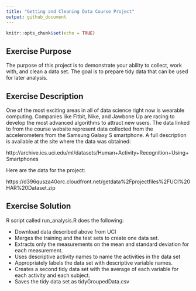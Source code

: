 ```yaml
---
title: "Getting and Cleaning Data Course Project"
output: github_document
---
```


```r
knitr::opts_chunk$set(echo = TRUE)
```

## Exercise Purpose

The purpose of this project is to demonstrate your ability to collect, work with, and clean a data set. The goal is to prepare tidy data that can be used for later analysis. 

## Exercise Description

One of the most exciting areas in all of data science right now is wearable computing. Companies like Fitbit, Nike, and Jawbone Up are racing to develop the most advanced algorithms to attract new users. The data linked to from the course website represent data collected from the accelerometers from the Samsung Galaxy S smartphone. A full description is available at the site where the data was obtained:

http://archive.ics.uci.edu/ml/datasets/Human+Activity+Recognition+Using+Smartphones

Here are the data for the project:

https://d396qusza40orc.cloudfront.net/getdata%2Fprojectfiles%2FUCI%20HAR%20Dataset.zip

## Exercise Solution

R script called run_analysis.R does the following:

* Download data described above from UCI
* Merges the training and the test sets to create one data set.
* Extracts only the measurements on the mean and standard deviation for each measurement.
* Uses descriptive activity names to name the activities in the data set
* Appropriately labels the data set with descriptive variable names.
* Creates a second tidy data set with the average of each variable for each activity and each subject.
* Saves the tidy data set as tidyGroupedData.csv


